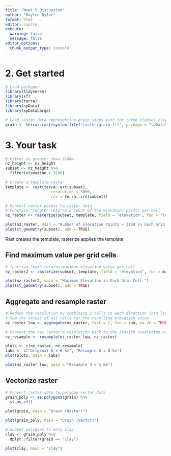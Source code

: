 ```yaml
---
title: "Week 5 Discussion"
author: "Haylee Oyler"
format: html
editor: source
execute:
  warning: false
  message: false
editor_options: 
  chunk_output_type: console
---
```


# 2. Get started
```r
# Load packages
library(tidyverse)
library(sf)
library(terra)
library(spData)
library(spDataLarge)
```

```r
# Load raster data representing grain sizes with the three classes clay, silt and sand
grain <- terra::rast(system.file("raster/grain.tif", package = "spData"))
```

# 3. Your task
```r
# Filter to greater than 3100m
nz_height <- nz_height
subset <- nz_height %>% 
  filter(elevation > 3100)

# Create a template raster
template <- rast(terra::ext(subset), 
                    resolution = 3000, 
                    crs = terra::crs(subset))

```


```r
# Convert vector points to raster data
# Function "length" returns a count of the elevation points per cell
nz_raster <- rasterize(subset, template, field = "elevation", fun = "length")

plot(nz_raster, main = "Number of Elevation Points > 3100 in Each Grid Cell")
plot(st_geometry(subset), add = TRUE)
```
Rast creates the template, rasterize applies the template


## Find maximum value per grid cells
```r
# function "max" returns maximum elevation value per cell
nz_raster2 <- rasterize(subset, template, field = "elevation", fun = max)

plot(nz_raster2, main = "Maximum Elevation in Each Grid Cell ")
plot(st_geometry(subset), add = TRUE)
```

## Aggregate and resample raster
```r
# Reduce the resolution by combining 2 cells in each direction into larger cells
# Sum the values of all cells for the resulting elevation value
nz_raster_low <- aggregate(nz_raster, fact = 2, fun = sum, na.rm = TRUE)

# Convert the new raster's resolution back to the 3kmx3km resolution of original raster
nz_resample <- resample(nz_raster_low, nz_raster)

plots <- c(nz_raster, nz_resample)
labs <- c("Original 6 x 6 km", "Resample 6 x 6 km")
plot(plots, main = labs)
```

```r
plot(nz_raster_low, main = "Resample 3 x 3 km")
```

## Vectorize raster
```r
# Convert raster data to polygon vector data
grain_poly <- as.polygons(grain) %>% 
  st_as_sf()

plot(grain, main = "Grain (Raster)")
```

```r
plot(grain_poly, main = "Grain (Vector)")
```

```r
# Subset polygons to only clay
clay <- grain_poly %>% 
  dplyr::filter(grain == "clay")

plot(clay, main = "Clay")
```

